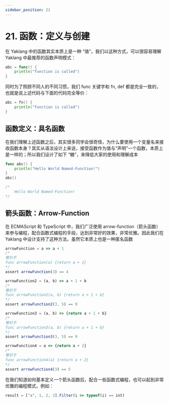```yaml
---
sidebar_position: 21
---
```


# 21. 函数：定义与创建

在 Yaklang 中的函数其实本质上是一种 “值”，我们以这种方式，可以很容易理解 Yaklang 中最推荐的函数声明模式：

```go
abc = func() {
    println("function is called")
}
```

同时为了照顾不同人的不同习惯，我们 func 关键字和 fn, def 都是完全一致的，也就是说上述代码与下面的代码完全等价：

```go
abc = fn() {
    println("function is called")
}
```

## 函数定义：具名函数

在我们理解上述函数之后，其实很多同学会很奇怪，为什么要使用一个变量名来接收函数本身？其实从语法设计上来说，接受函数作为值与“声明”一个函数，本质上是一样的；所以我们设计了如下 “糖”，来降低大家的使用和理解成本

```go
func abc() {
    println("Hello World Named-Function!")
}
abc()

/*
    Hello World Named-Function!
*/
```

## 箭头函数：Arrow-Function

在 ECMAScript 和 TypeScript 中，我们广泛使用 arrow-function（箭头函数）来参与编程，配合函数式编程的手段，达到非常好的效果，非常优雅。因此我们在 Yaklang 中设计支持了这种方法，虽然它本质上也是一种匿名函数

```js
arrowFunction = a => a + 1
/*
等价于
func arrowFunction(a) {return a + 1}
*/
assert arrowFunction(3) == 4

arrowFunction2 = (a, b) => a + 1 + b
/*
等价于
func arrowFunction2(a, b) {return a + 1 + b}
*/
assert arrowFunction2(3, 5) == 9

arrowFunction3 = (a, b) => {return a + 1 + b}
/*
等价于
func arrowFunction3(a, b) {return a + 1 + b}
*/
assert arrowFunction3(3, 5) == 9

arrowFunction4 = a => {return a + 2}
/*
等价于
func arrowFunction4(a) {return a + 2}
*/
assert arrowFunction4(3) == 5
```

在我们知道如何基本定义一个箭头函数后，配合一些函数式编程，也可以起到非常优雅的编程模式，例如：

```js
result = ["a", 1, 2, 3].Filter(i => typeof(i) == int)
```